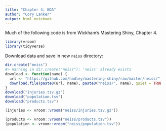 ```yaml
---
title: "Chapter 4: EDA"
author: "Cory Lanker"
output: html_notebook
---
```


Much of the following code is from Wickham's Mastering Shiny, Chapter 4.

```r
library(vroom)
library(tidyverse)
```

Download data and save in new `neiss` directory:
```r
dir.create("neiss")
#> Warning in dir.create("neiss"): 'neiss' already exists
download <- function(name) {
  url <- "https://github.com/hadley/mastering-shiny/raw/master/neiss/"
  download.file(paste0(url, name), paste0("neiss/", name), quiet = TRUE)
}
download("injuries.tsv.gz")
download("population.tsv")
download("products.tsv")
```

```r
(injuries <- vroom::vroom("neiss/injuries.tsv.gz"))
```

```r
(products <- vroom::vroom("neiss/products.tsv"))
(population <- vroom::vroom("neiss/population.tsv"))
```


